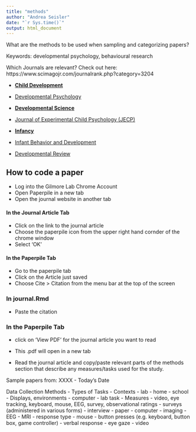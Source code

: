```yaml
---
title: "methods"
author: "Andrea Seisler"
date: "`r Sys.time()`"
output: html_document
---
```


What are the methods to be used when sampling and categorizing papers?

Keywords: developmental psychology, behavioural research

Which Journals are relevant? Check out here: https://www.scimagojr.com/journalrank.php?category=3204

  - [**Child Development**](https://onlinelibrary.wiley.com/journal/14678624)
  - [Developmental Psychology](http://www.apa.org/pubs/journals/dev/index.aspx)
  - [**Developmental Science**](https://onlinelibrary.wiley.com/journal/14677687)
  - [Journal of Experimental Child Psychology (JECP)](https://www.journals.elsevier.com/journal-of-experimental-child-psychology)
  - [**Infancy**](https://onlinelibrary.wiley.com/journal/15327078)
  - [Infant Behavior and Development](https://www.journals.elsevier.com/infant-behavior-and-development)
  
  - [Developmental Review](https://www.sciencedirect.com/journal/developmental-review)


## How to code a paper

- Log into the Gilmore Lab Chrome Account
- Open Paperpile in a new tab
- Open the journal website in another tab

#### In the Journal Article Tab
- Click on the link to the journal article
- Choose the paperpile icon from the upper right hand cornder of the chrome window
- Select 'OK'

#### In the Paperpile Tab
- Go to the paperpile tab
- Click on the Article just saved
- Choose Cite > Citation from the menu bar at the top of the screen

### In journal.Rmd
- Paste the citation

### In the Paperpile Tab
- click on 'View PDF' for the journal article you want to read
- This .pdf will open in a new tab

- Read the journal article and copy/paste relevant parts of the methods section that describe any measures/tasks used for the study.








Sample papers from: XXXX - Today's Date

Data Collection Methods - Types of Tasks
- Contexts
  - lab
  - home
  - school
- Displays, environments
  - computer
  - lab task
- Measures
  - video, eye tracking, keyboard, mouse, EEG, survey, observational ratings
- surveys (administered in various forms)
  - interview
  - paper
  - computer
- imaging
  - EEG
  - MRI
- response type
  - mouse
  - button presses (e.g. keyboard, button box, game controller)
  - verbal response
  - eye gaze
- video


